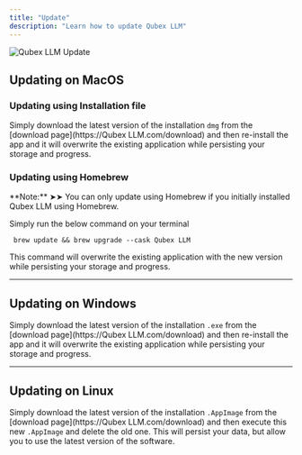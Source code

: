 ```yaml
---
title: "Update"
description: "Learn how to update Qubex LLM"
---
```



<Image
  src="/images/guides/update.png"
  height={1080}
  width={1920}
  quality={100}
  alt="Qubex LLM Update"
/>

## Updating on MacOS

### Updating using Installation file

Simply download the latest version of the installation `dmg` from the [download page](https://Qubex LLM.com/download) and then re-install the app and it will overwrite the existing application while persisting your storage and progress.

### Updating using Homebrew

<Callout type="warning" emoji="⚠️">
  **Note:** ➤➤ You can only update using Homebrew if you initially installed
  Qubex LLM using Homebrew.
</Callout>

Simply run the below command on your terminal

```shell copy
 brew update && brew upgrade --cask Qubex LLM
```

This command will overwrite the existing application with the new version while persisting your storage and progress.

---

## Updating on Windows

Simply download the latest version of the installation `.exe` from the [download page](https://Qubex LLM.com/download) and then re-install the app and it will overwrite the existing application while persisting your storage and progress.

---

## Updating on Linux

Simply download the latest version of the installation `.AppImage` from the [download page](https://Qubex LLM.com/download) and then execute this new `.AppImage` and delete the old one. This will persist your data, but allow you to use the latest version of the software.
